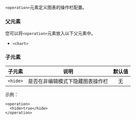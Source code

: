 

`<operation>`元素定义图表的操作栏配置。

### 父元素

您可以将`<operation>`元素放入以下父元素中。

* `<chart>`

### 子元素

|子元素|说明|默认值|
|:--:|:--:|:--:|
|`<hide>`|是否在非编辑模式下隐藏图表操作栏|无|
	
示例：
```
<operation>
  <hide>true</hide>
</operation>
```	
